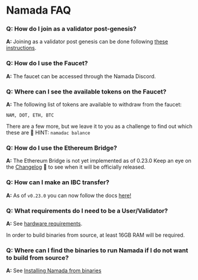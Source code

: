 # Namada FAQ

### **Q: How do I join as a validator post-genesis?**

**A:** Joining as a validator post genesis can be done following [these instructions](../../operators/validators/post-genesis-validator-setup.md).

### **Q: How do I use the Faucet?**
    
**A:** The faucet can be accessed through the Namada Discord.

### **Q: Where can I see the available tokens on the Faucet?**
    
**A:** The following list of tokens are available to withdraw from the faucet:
    
`NAM, DOT, ETH, BTC`

There are a few more, but we leave it to you as a challenge to find out which these are 🤔 
HINT: `namadac balance`

### **Q: How do I use the Ethereum Bridge?**
    
**A:** The Ethereum Bridge is not yet implemented as of 0.23.0 Keep an eye on the [Changelog](https://github.com/anoma/namada/tree/main/.changelog) 👀 to see when it will be officially released.

### **Q: How can I make an IBC transfer?**
    
**A:** As of `v0.23.0` you can now follow the docs [here!](../../users/ibc.mdx)

### **Q: What requirements do I need to be a User/Validator?**

**A:**  See [hardware requirements](../../operators/validators/hardware.md).

In order to build binaries from source, at least 16GB RAM will be required.

### **Q: Where can I find the binaries to run Namada if I do not want to build from source?**

**A:** See [Installing Namada from binaries](../../introduction/install/binaries.md)
